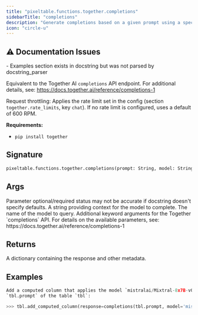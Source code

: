 ```yaml
---
title: "pixeltable.functions.together.completions"
sidebarTitle: "completions"
description: "Generate completions based on a given prompt using a specified model."
icon: "circle-u"
---
```

## ⚠️ Documentation Issues

<Warning>
- Examples section exists in docstring but was not parsed by docstring_parser
</Warning>

Equivalent to the Together AI `completions` API endpoint. For additional details, see: https://docs.together.ai/reference/completions-1

Request throttling: Applies the rate limit set in the config (section `together.rate_limits`, key `chat`). If no rate limit is configured, uses a default of 600 RPM.

**Requirements:**

- `pip install together`


## Signature

```python
pixeltable.functions.together.completions(prompt: String, model: String, model_kwargs: Optional[Json]) -> Json
```

## Args

<Note>
Parameter optional/required status may not be accurate if docstring doesn't specify defaults.
</Note>

<ParamField path="prompt" type="String" required>
  A string providing context for the model to complete.


</ParamField>

<ParamField path="model" type="String" required>
  The name of the model to query.


</ParamField>

<ParamField path="model_kwargs" type="Optional[Json]" required>
  Additional keyword arguments for the Together `completions` API. For details on the available parameters, see: https://docs.together.ai/reference/completions-1


</ParamField>

## Returns

<ResponseField name="return" type="any" required>
  A dictionary containing the response and other metadata.


</ResponseField>

## Examples

```python
Add a computed column that applies the model `mistralai/Mixtral-8x7B-v0.1` to an existing Pixeltable column
`tbl.prompt` of the table `tbl`:

>>> tbl.add_computed_column(response=completions(tbl.prompt, model='mistralai/Mixtral-8x7B-v0.1'))
```

